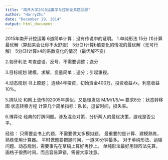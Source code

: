 ```yaml
---
title: "南开大学2015运筹学与控制论真题回顾"
author: "HarryZhu"
date: "December 29, 2014"
output: html_document
---
```


2015年南开计控运筹 6道简单计算；没有传说中的证明。
  1.单纯形法
   15分 (1)计算最优解（算起来会让你不太舒服）
    5分(2)计算b值变化的情况的最优解（无可行解）
    5分(3)计算x4的系数变化的情况（最优解不变）

  2.匈牙利法
  考查虚设、反号，不需要调整；送分
  
  3.目标规划
  建模，求解，变量简单；送分；引起重视。
  
  4.动态规划
  书上原题；
  连续4年投资，初始资金400万，投资收益√x，利息收益10%。
  
  5.排队论
  和网上流传的2005年类似。又是理发店 M/M/1/5/∞
  要求8分：状态转移图
  状态转移方程
  计算几个简单指标：队长，逗留时间，损失率。
  
  6.博弈论
  经典的打牌问题。涉及混合对策，分析两人的最优决策，游戏是否公平。
  
  经验： 只需要会书上的题，不需要做太多模拟题。
          最重要的是计算、建模熟练，熟练使用计算器。
          平时做题要把握时间，一道30分钟最多。
          对于单纯形法、运输问题、动态规划，需要事先在草稿上算好再抄上。
          单纯形法最好用矩阵法先算，画格子很费时间，而且容易算错，需要大家注意。